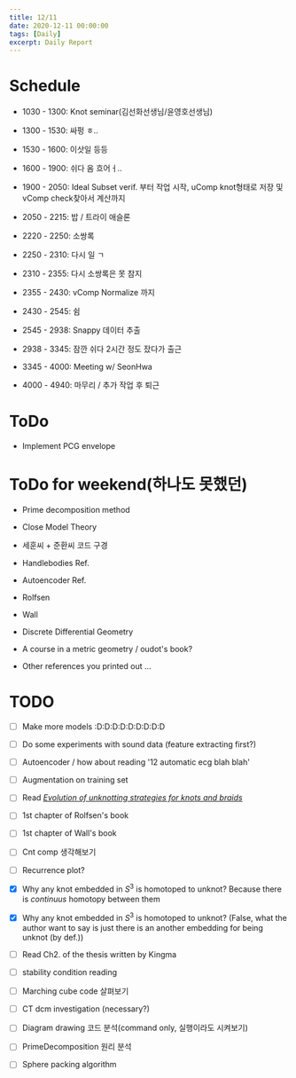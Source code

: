 ```yaml
---
title: 12/11
date: 2020-12-11 00:00:00
tags: [Daily]
excerpt: Daily Report
---
```



# Schedule

* 1030 - 1300: Knot seminar(김선화선생님/윤영호선생님)

* 1300 - 1530: 싸펑 ㅎ..

* 1530 - 1600: 이삿일 등등

* 1600 - 1900: 쉬다 옴 흐어ㅓ..

* 1900 - 2050: Ideal Subset verif. 부터 작업 시작, uComp knot형태로 저장 및 vComp check찾아서 계산까지

* 2050 - 2215: 밥 / 트라이 애슬론

* 2220 - 2250: 소쌍록

* 2250 - 2310: 다시 일 ㄱ

* 2310 - 2355: 다시 소쌍록은 못 참지

* 2355 - 2430: vComp Normalize 까지

* 2430 - 2545: 쉼

* 2545 - 2938: Snappy 데이터 추출

* 2938 - 3345: 잠깐 쉬다 2시간 정도 잤다가 출근

* 3345 - 4000: Meeting w/ SeonHwa

* 4000 - 4940: 마무리 / 추가 작업 후 퇴근

# ToDo

* Implement PCG envelope

# ToDo for weekend(하나도 못했던)

* Prime decomposition method

* Close Model Theory

* 세훈씨 + 준환씨 코드 구경

* Handlebodies Ref.

* Autoencoder Ref.

* Rolfsen

* Wall

* Discrete Differential Geometry

* A course in a metric geometry / oudot's book?

* Other references you printed out ...

# TODO

- [ ] Make more models :D:D:D:D:D:D:D:D:D

- [ ] Do some experiments with sound data (feature extracting first?)

- [ ] Autoencoder / how about reading '12 automatic ecg blah blah'

- [ ] Augmentation on training set

- [ ] Read [_Evolution of unknotting strategies for knots and braids_](https://arxiv.org/abs/1302.0787)

- [ ] 1st chapter of Rolfsen's book

- [ ] 1st chapter of Wall's book

- [ ] Cnt comp 생각해보기

- [ ] Recurrence plot?

- [x] Why any knot embedded in $S^3$ is homotoped to unknot? Because there is _continuus_ homotopy between  them

- [x] Why any knot embedded in $S^3$ is homotoped to unknot? (False, what the author want to say is just there is an another embedding for being unknot (by def.))

- [ ] Read Ch2. of the thesis written by Kingma

- [ ] stability condition reading

- [ ] Marching cube code 살펴보기

- [ ] CT dcm investigation (necessary?)

- [ ] Diagram drawing 코드 분석(command only, 실행이라도 시켜보기)

- [ ] PrimeDecomposition 원리 분석

- [ ] Sphere packing algorithm



